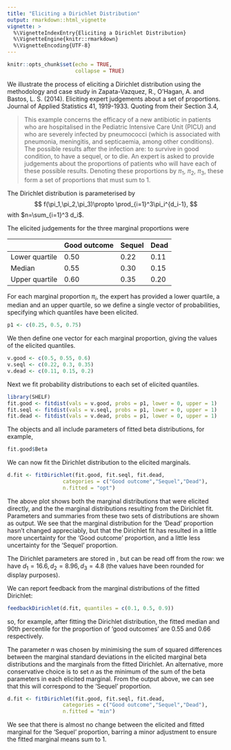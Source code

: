 ```yaml
---
title: "Eliciting a Dirichlet Distribution"
output: rmarkdown::html_vignette
vignette: >
  %\VignetteIndexEntry{Eliciting a Dirichlet Distribution}
  %\VignetteEngine{knitr::rmarkdown}
  %\VignetteEncoding{UTF-8}
---
```


```r
knitr::opts_chunk$set(echo = TRUE,
                      collapse = TRUE)
```

We illustrate the process of eliciting a Dirichlet distribution using the methodology and case study in Zapata-Vazquez, R., O'Hagan, A. and Bastos, L. S. (2014). Eliciting expert judgements about a set of proportions. Journal of Applied Statistics 41, 1919-1933. Quoting from their Section 3.4,

> This example concerns the efficacy of a new antibiotic in patients who are hospitalised in the Pediatric Intensive Care Unit (PICU) and who are severely infected by pneumococci (which is associated with pneumonia, meningitis, and septicaemia, among other conditions). The possible results after the infection are: to survive in good condition, to have a sequel, or to die. An expert is asked to provide judgements about the proportions of patients who will have each of these possible results. Denoting these proportions by $\pi_1$, $\pi_2$, $\pi_3$, these form a set of proportions that must sum to 1.

The Dirichlet distribution is parameterised by
$$
f(\pi_1,\pi_2,\pi_3)\propto \prod_{i=1}^3\pi_i^{d_i-1},
$$
with $n=\sum_{i=1}^3 d_i$.

The elicited judgements for the three marginal proportions were

|                | Good outcome | Sequel | Dead |
|----------------|--------------|--------|------|
| Lower quartile | 0.50         | 0.22   | 0.11 |
|         Median | 0.55         | 0.30   | 0.15 |
| Upper quartile | 0.60         | 0.35   | 0.20 |


For each marginal proportion $\pi_i$, the expert has provided a lower quartile, a median and an upper quartile, so we define a single vector of probabilities, specifying which quantiles have been elicited.
```r
p1 <- c(0.25, 0.5, 0.75)
```
We then define one vector for each marginal proportion, giving the values of the elicited quantiles.
```r
v.good <- c(0.5, 0.55, 0.6)
v.seql <- c(0.22, 0.3, 0.35)
v.dead <- c(0.11, 0.15, 0.2)
```
Next we fit probability distributions to each set of elicited quantiles.
```r
library(SHELF)
fit.good <- fitdist(vals = v.good, probs = p1, lower = 0, upper = 1)
fit.seql <- fitdist(vals = v.seql, probs = p1, lower = 0, upper = 1)
fit.dead <- fitdist(vals = v.dead, probs = p1, lower = 0, upper = 1)
```
The objects \texttt{fit.good, fit.seql} and \texttt{fit.dead} all include parameters of fitted beta distributions, for example,

```r
fit.good$Beta
```



We can now fit the Dirichlet distribution to the elicited marginals.

```r
d.fit <- fitDirichlet(fit.good, fit.seql, fit.dead,
                  categories = c("Good outcome","Sequel","Dead"),
                  n.fitted = "opt")
```

The above plot shows both the marginal distributions that were elicited directly, and the the marginal distributions resulting from the Dirichlet fit. Parameters and summaries from these two sets of distributions are shown as output. We see that the marginal distribution for the 'Dead' proportion hasn't changed appreciably, but that the Dirichlet fit has resulted in a little more uncertainty for the 'Good outcome' proportion, and a little less uncertainty for the 'Sequel' proportion.

The Dirichlet parameters are stored in \texttt{d.fit}, but can be read off from the \texttt{shape1} row: we have $d_1=16.6, d_2=8.96, d_3=4.8$ (the values have been rounded for display purposes).


We can report feedback from the marginal distributions of the fitted Dirichlet:

```r
feedbackDirichlet(d.fit, quantiles = c(0.1, 0.5, 0.9))
```
so, for example, after fitting the Dirichlet distribution, the fitted median and 90th percentile for the proportion of 'good outcomes' are 0.55 and 0.66 respectively.


The parameter $n$ was chosen by minimising the sum of squared differences between the marginal standard deviations in the elicited marginal beta distributions and the marginals from the fitted Dirichlet. An alternative, more conservative choice is to set $n$ as the minimum of the sum of the beta parameters in each elicited marginal. From the output above, we can see that this will correspond to the 'Sequel' proportion.


```r
d.fit <- fitDirichlet(fit.good, fit.seql, fit.dead,
                  categories = c("Good outcome","Sequel","Dead"),
                  n.fitted = "min")
```
We see that there is almost no change between the elicited and fitted marginal for the 'Sequel' proportion, barring a minor adjustment to ensure the fitted marginal means sum to 1.